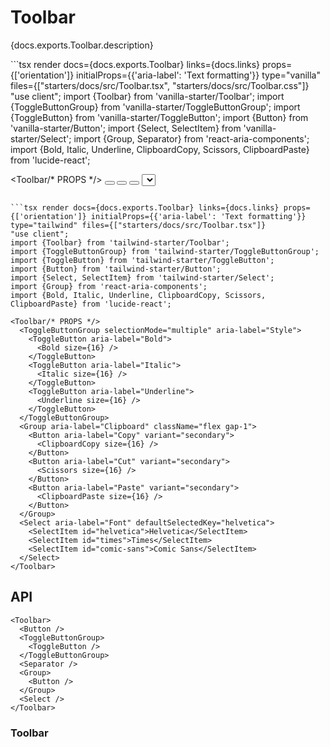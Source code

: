 


# Toolbar

<PageDescription>{docs.exports.Toolbar.description}</PageDescription>

<ExampleSwitcher>
  ```tsx render docs={docs.exports.Toolbar} links={docs.links} props={['orientation']} initialProps={{'aria-label': 'Text formatting'}} type="vanilla" files={["starters/docs/src/Toolbar.tsx", "starters/docs/src/Toolbar.css"]}
  "use client";
  import {Toolbar} from 'vanilla-starter/Toolbar';
  import {ToggleButtonGroup} from 'vanilla-starter/ToggleButtonGroup';
  import {ToggleButton} from 'vanilla-starter/ToggleButton';
  import {Button} from 'vanilla-starter/Button';
  import {Select, SelectItem} from 'vanilla-starter/Select';
  import {Group, Separator} from 'react-aria-components';
  import {Bold, Italic, Underline, ClipboardCopy, Scissors, ClipboardPaste} from 'lucide-react';

  <Toolbar/* PROPS */>
    <ToggleButtonGroup aria-label="Style">
      <ToggleButton id="bold" aria-label="Bold">
        <Bold size={16} />
      </ToggleButton>
      <ToggleButton id="italic" aria-label="Italic">
        <Italic size={16} />
      </ToggleButton>
      <ToggleButton id="underline" aria-label="Underline">
        <Underline size={16} />
      </ToggleButton>
    </ToggleButtonGroup>
    <Separator orientation="vertical" />
    <Group aria-label="Clipboard">
      <Button aria-label="Copy">
        <ClipboardCopy size={16} />
      </Button>
      <Button aria-label="Cut">
        <Scissors size={16} />
      </Button>
      <Button aria-label="Paste">
        <ClipboardPaste size={16} />
      </Button>
    </Group>
    <Separator orientation="vertical" />
    <Select aria-label="Font" defaultSelectedKey="helvetica">
      <SelectItem id="helvetica">Helvetica</SelectItem>
      <SelectItem id="times">Times</SelectItem>
      <SelectItem id="comic-sans">Comic Sans</SelectItem>
    </Select>
  </Toolbar>
  ```

  ```tsx render docs={docs.exports.Toolbar} links={docs.links} props={['orientation']} initialProps={{'aria-label': 'Text formatting'}} type="tailwind" files={["starters/docs/src/Toolbar.tsx"]}
  "use client";
  import {Toolbar} from 'tailwind-starter/Toolbar';
  import {ToggleButtonGroup} from 'tailwind-starter/ToggleButtonGroup';
  import {ToggleButton} from 'tailwind-starter/ToggleButton';
  import {Button} from 'tailwind-starter/Button';
  import {Select, SelectItem} from 'tailwind-starter/Select';
  import {Group} from 'react-aria-components';
  import {Bold, Italic, Underline, ClipboardCopy, Scissors, ClipboardPaste} from 'lucide-react';

  <Toolbar/* PROPS */>
    <ToggleButtonGroup selectionMode="multiple" aria-label="Style">
      <ToggleButton aria-label="Bold">
        <Bold size={16} />
      </ToggleButton>
      <ToggleButton aria-label="Italic">
        <Italic size={16} />
      </ToggleButton>
      <ToggleButton aria-label="Underline">
        <Underline size={16} />
      </ToggleButton>
    </ToggleButtonGroup>
    <Group aria-label="Clipboard" className="flex gap-1">
      <Button aria-label="Copy" variant="secondary">
        <ClipboardCopy size={16} />
      </Button>
      <Button aria-label="Cut" variant="secondary">
        <Scissors size={16} />
      </Button>
      <Button aria-label="Paste" variant="secondary">
        <ClipboardPaste size={16} />
      </Button>
    </Group>
    <Select aria-label="Font" defaultSelectedKey="helvetica">
      <SelectItem id="helvetica">Helvetica</SelectItem>
      <SelectItem id="times">Times</SelectItem>
      <SelectItem id="comic-sans">Comic Sans</SelectItem>
    </Select>
  </Toolbar>
  ```
</ExampleSwitcher>

## API

<Anatomy />

```tsx links={{Toolbar: '#toolbar', Button: 'Button.html', ToggleButtonGroup: 'ToggleButtonGroup.html', ToggleButton: 'ToggleButton.html', Group: 'Group.html', Select: 'Select.html'}}
<Toolbar>
  <Button />
  <ToggleButtonGroup>
    <ToggleButton />
  </ToggleButtonGroup>
  <Separator />
  <Group>
    <Button />
  </Group>
  <Select />
</Toolbar>
```

### Toolbar

<PropTable component={docs.exports.Toolbar} links={docs.links} />
